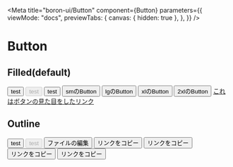
<Meta
  title="boron-ui/Button"
  component={Button}
  parameters={{
    viewMode: "docs",
    previewTabs: {
      canvas: { hidden: true },
    },
  }}
/>

# Button

## Filled(default)

<Canvas>
  <Story name="default">
    <Button>test</Button>
  </Story>
  <Story name="default-disabled">
    <Button disabled>test</Button>
  </Story>
  <Story name="default-loading">
    <Button isLoading>test</Button>
  </Story>
  <Story name="default-sm">
    <Button size="sm">smのButton</Button>
  </Story>
  <Story name="default-large">
    <Button size="lg">lgのButton</Button>
  </Story>
  <Story name="default-xl">
    <Button size="xl">xlのButton</Button>
  </Story>
  <Story name="default-2xl">
    <Button size="2xl">2xlのButton</Button>
  </Story>
  <Story name="default-link">
    <a
      className="buiButtonBase buiButtonVariantFilled"
      href="http://www.google.com/"
      target="_blank"
    >
      これはボタンの見た目をしたリンク
    </a>
  </Story>
</Canvas>

## Outline

<Canvas>
  <Story name="outline">
    <Button variant="outline">test</Button>
  </Story>
  <Story name="outline-disabled">
    <Button variant="outline" disabled>
      test
    </Button>
  </Story>
  <Story name="outline-icon-1">
    <Button variant="outline" size="Small" gapSize="md">
      <span>ファイルの編集</span>
      <TestIcon />
    </Button>
  </Story>
  <Story name="outline-round">
    <Button variant="outline" size="sm" isRound>
      リンクをコピー
    </Button>
  </Story>
  <Story name="outline-hover-fill">
    <Button variant="outline" size="sm" hoverVariant="filled" isRound>
      リンクをコピー
    </Button>
  </Story>
  <Story name="outline-with-icon-layout-left">
    <Button variant="outline" gapSize="md" withLeftIconLayoutSize="md">
      <TestIcon />
      <span>リンクをコピー</span>
    </Button>
  </Story>
  <Story name="outline-with-icon-layout-right">
    <Button variant="outline" gapSize="md" withRightIconLayoutSize="md">
      <span>リンクをコピー</span>
      <TestIcon />
    </Button>
  </Story>
</Canvas>

<ArgsTable of={Button} />
